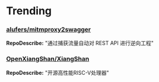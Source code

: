 
# Trending

### [alufers/mitmproxy2swagger](https://github.com/alufers/mitmproxy2swagger)
**RepoDescribe:** "通过捕获流量自动对 REST API 进行逆向工程"
  

### [OpenXiangShan/XiangShan](https://github.com/OpenXiangShan/XiangShan)
**RepoDescribe:** "开源高性能RISC-V处理器"
  